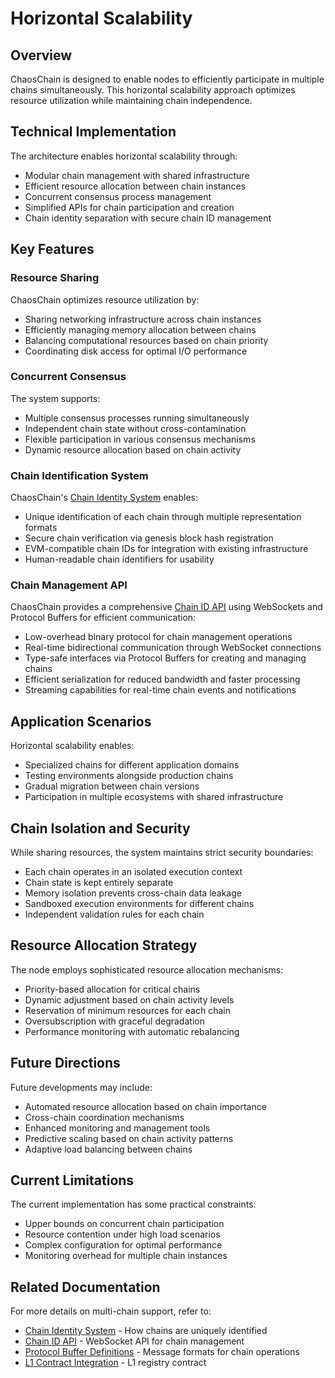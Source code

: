 # Horizontal Scalability

## Overview

ChaosChain is designed to enable nodes to efficiently participate in multiple chains simultaneously. This horizontal scalability approach optimizes resource utilization while maintaining chain independence.

## Technical Implementation

The architecture enables horizontal scalability through:

- Modular chain management with shared infrastructure
- Efficient resource allocation between chain instances
- Concurrent consensus process management
- Simplified APIs for chain participation and creation
- Chain identity separation with secure chain ID management

## Key Features

### Resource Sharing

ChaosChain optimizes resource utilization by:

- Sharing networking infrastructure across chain instances
- Efficiently managing memory allocation between chains
- Balancing computational resources based on chain priority
- Coordinating disk access for optimal I/O performance

### Concurrent Consensus

The system supports:

- Multiple consensus processes running simultaneously
- Independent chain state without cross-contamination
- Flexible participation in various consensus mechanisms
- Dynamic resource allocation based on chain activity

### Chain Identification System

ChaosChain's [Chain Identity System](/technical-architecture/chain-identity) enables:

- Unique identification of each chain through multiple representation formats
- Secure chain verification via genesis block hash registration
- EVM-compatible chain IDs for integration with existing infrastructure
- Human-readable chain identifiers for usability

### Chain Management API

ChaosChain provides a comprehensive [Chain ID API](/developer-resources/api/chain-id-api) using WebSockets and Protocol Buffers for efficient communication:

- Low-overhead binary protocol for chain management operations
- Real-time bidirectional communication through WebSocket connections
- Type-safe interfaces via Protocol Buffers for creating and managing chains
- Efficient serialization for reduced bandwidth and faster processing
- Streaming capabilities for real-time chain events and notifications

## Application Scenarios

Horizontal scalability enables:

- Specialized chains for different application domains
- Testing environments alongside production chains
- Gradual migration between chain versions
- Participation in multiple ecosystems with shared infrastructure

## Chain Isolation and Security

While sharing resources, the system maintains strict security boundaries:

- Each chain operates in an isolated execution context
- Chain state is kept entirely separate
- Memory isolation prevents cross-chain data leakage
- Sandboxed execution environments for different chains
- Independent validation rules for each chain

## Resource Allocation Strategy

The node employs sophisticated resource allocation mechanisms:

- Priority-based allocation for critical chains
- Dynamic adjustment based on chain activity levels
- Reservation of minimum resources for each chain
- Oversubscription with graceful degradation
- Performance monitoring with automatic rebalancing

## Future Directions

Future developments may include:

- Automated resource allocation based on chain importance
- Cross-chain coordination mechanisms
- Enhanced monitoring and management tools
- Predictive scaling based on chain activity patterns
- Adaptive load balancing between chains

## Current Limitations

The current implementation has some practical constraints:

- Upper bounds on concurrent chain participation
- Resource contention under high load scenarios
- Complex configuration for optimal performance
- Monitoring overhead for multiple chain instances

## Related Documentation

For more details on multi-chain support, refer to:

- [Chain Identity System](/technical-architecture/chain-identity) - How chains are uniquely identified
- [Chain ID API](/developer-resources/api/chain-id-api) - WebSocket API for chain management
- [Protocol Buffer Definitions](/developer-resources/api/protobuf) - Message formats for chain operations
- [L1 Contract Integration](/technical-architecture/l1-integration/registry-contract) - L1 registry contract 